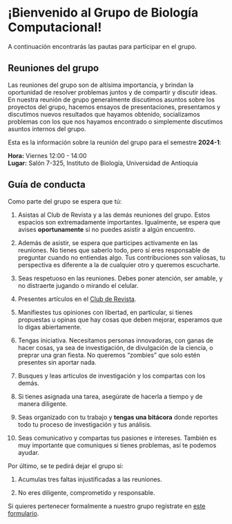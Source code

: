 # ¡Bienvenido al Grupo de Biología Computacional!

A continuación encontrarás las pautas para participar en el grupo.

## Reuniones del grupo

Las reuniones del grupo son de altísima importancia, y brindan la
oportunidad de resolver problemas juntos y de compartir y discutir ideas.
En nuestra reunión de grupo generalmente discutimos asuntos sobre los
proyectos del grupo, hacemos ensayos de presentaciones, presentamos y
discutimos nuevos resultados que hayamos obtenido, socializamos problemas
con los que nos hayamos encontrado o simplemente discutimos asuntos internos
del grupo.

Esta es la información sobre la reunión del grupo para el semestre
**2024-1**:

**Hora:** Viernes 12:00 - 14:00\
**Lugar:** Salón 7-325, Instituto de Biología, Universidad de Antioquia

## Guía de conducta

Como parte del grupo se espera que tú:

1. Asistas al Club de Revista y a las demás reuniones del grupo. Estos
   espacios son extremadamente importantes. Igualmente, se espera que avises
   **oportunamente** si no puedes asistir a algún encuentro.

1. Además de asistir, se espera que participes activamente en las reuniones.
   No tienes que saberlo todo, pero sí eres responsable de preguntar cuando
   no entiendas algo. Tus contribuciones son valiosas, tu perspectiva es
   diferente a la de cualquier otro y queremos escucharte.

1. Seas respetuoso en las reuniones. Debes poner atención, ser amable, y no
   distraerte jugando o mirando el celular.

1. Presentes artículos en el [Club de Revista](club-de-revista.qmd).

1. Manifiestes tus opiniones con libertad, en particular, si tienes
   propuestas u opinas que hay cosas que deben mejorar, esperamos que lo
   digas abiertamente.

1. Tengas iniciativa. Necesitamos personas innovadoras, con ganas de hacer
   cosas, ya sea de investigación, de divulgación de la ciencia, o preprar
   una gran fiesta. No queremos "zombies" que solo estén presentes sin
   aportar nada.

1. Busques y leas artículos de investigación y los compartas con los demás.

1. Si tienes asignada una tarea, asegúrate de hacerla a tiempo y de manera
   diligente.

1. Seas organizado con tu trabajo y **tengas una bitácora** donde reportes
   todo tu proceso de investigación y tus análisis.

1. Seas comunicativo y compartas tus pasiones e intereses. También es muy
   importante que comuniques si tienes problemas, así te podemos ayudar.

Por último, se te pedirá dejar el grupo si:

1. Acumulas tres faltas injustificadas a las reuniones.

1. No eres diligente, comprometido y responsable.

Si quieres pertenecer formalmente a nuestro grupo regístrate en [este
formulario](https://forms.gle/CXSkembQwAVbAnC5A).
